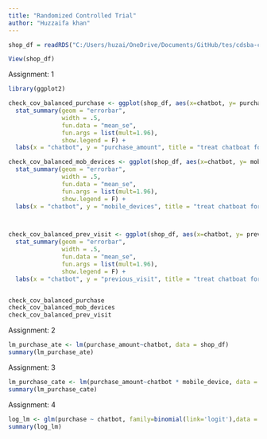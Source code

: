 ```yaml
---
title: "Randomized Controlled Trial"
author: "Huzzaifa khan"
---
```


```r
shop_df = readRDS("C:/Users/huzai/OneDrive/Documents/GitHub/tes/cdsba-cdx3745/content/Causal_Data_Science_Data/Causal_Data_Science_Data/abtest_online.rds")

View(shop_df)

```

Assignment: 1

```r

library(ggplot2)

check_cov_balanced_purchase <- ggplot(shop_df, aes(x=chatbot, y= purchase_amount, color = as.factor(chatbot))) +
  stat_summary(geom = "errorbar", 
               width = .5,
               fun.data = "mean_se", 
               fun.args = list(mult=1.96),
               show.legend = F) +
  labs(x = "chatbot", y = "purchase_amount", title = "treat chatboat for causal affect on purchase amount ")

check_cov_balanced_mob_devices <- ggplot(shop_df, aes(x=chatbot, y= mobile_device, color = as.factor(chatbot))) +
  stat_summary(geom = "errorbar", 
               width = .5,
               fun.data = "mean_se", 
               fun.args = list(mult=1.96),
               show.legend = F) +
  labs(x = "chatbot", y = "mobile_devices", title = "treat chatboat for causal affect on mobile devices ")



check_cov_balanced_prev_visit <- ggplot(shop_df, aes(x=chatbot, y= previous_visit, color = as.factor(chatbot))) +
  stat_summary(geom = "errorbar", 
               width = .5,
               fun.data = "mean_se", 
               fun.args = list(mult=1.96),
               show.legend = F) +
  labs(x = "chatbot", y = "previous_visit", title = "treat chatboat for causal affect on previous visit ")


check_cov_balanced_purchase
check_cov_balanced_mob_devices
check_cov_balanced_prev_visit

```

Assignment: 2

```r
lm_purchase_ate <- lm(purchase_amount~chatbot, data = shop_df)
summary(lm_purchase_ate)
```

Assignment: 3

```r
lm_purchase_cate <- lm(purchase_amount~chatbot * mobile_device, data = shop_df)
summary(lm_purchase_cate)
```

Assignment: 4

```r
log_lm <- glm(purchase ~ chatbot, family=binomial(link='logit'),data = shop_df)
summary(log_lm)
```